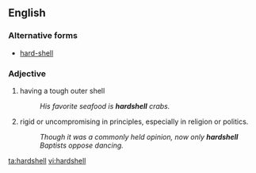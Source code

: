 ==English==

===Alternative forms===
* [[hard-shell]]

===Adjective===
{{en-adj}}

# having a tough outer shell
#: ''His favorite seafood is '''hardshell''' crabs.''
# {{figuratively}} rigid or uncompromising in principles, especially in religion or politics.
#: ''Though it was a commonly held opinion, now only '''hardshell''' Baptists oppose dancing.''

[[ta:hardshell]]
[[vi:hardshell]]